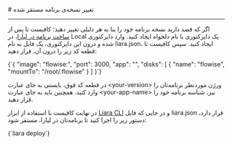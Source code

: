 

<Layout>
<Head>
<title>مستندات تغییر نسخه Flowise - لیارا</title>
</Head>
# تغییر نسخه‌ی برنامه مستقر شده
<hr className="mb-2" />

اگر که قصد دارید نسخه برنامه خود را بنا به هر دلیلی تغییر دهید؛ کافیست تا پس از <a href="../../quick-start" className="text-[#2196f3] ">ساخت برنامه در لیارا</a>، در Local یک دایرکتوری با نام دلخواه ایجاد کنید.
وارد دایرکتوری شده و درون این دایرکتوری، یک فایل به نام <Important>liara.json</Important>، ایجاد کنید. سپس کافیست تا قطعه کد زیر را درون آن، قرار دهید:

<div className="h-4" />
<div dir='ltr'>
    <Highlight className="json">
      {`{
    "image": "flowise:<your-version>",
    "port": 3000,
    "app": "<your-app-name>",
    "disks": [
      {
        "name": "flowise",
        "mountTo": "/root/.flowise"
      }
  ]
}`}
    </Highlight>
</div>
<div className="h-2" />

در قطعه کد فوق، بایستی به جای عبارت <Important>\<your-version\></Important> 
ورژن موردنظر برنامه‌تان را وارد کنید.
همچنین باید به جای عبارت
<Important>\<your-app-name\></Important> نیز، 
شناسه برنامه خود را قرار دهید. 
<div className="h-2" />

در نهایت کافیست با استفاده از ابزار <a href="/references/cli/about" className="text-[#2196f3] "><Important>Liara CLI</Important></a> و در جایی که فایل <Important>liara.json</Important> قرار دارد، دستور زیر را اجرا کنید تا برنامه‌تان در لیارا، مستقر شود:

<div className="h-4" />
<div dir='ltr'>
    <Highlight className="json">
      {`liara deploy`}
    </Highlight>
</div>
<div className="h-2" />

</Layout>
